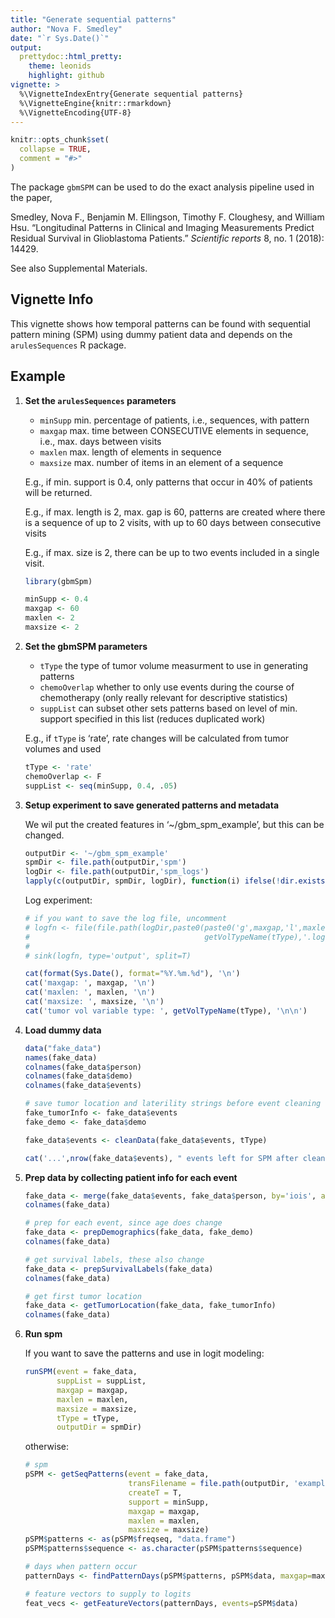 ```yaml
---
title: "Generate sequential patterns"
author: "Nova F. Smedley"
date: "`r Sys.Date()`"
output: 
  prettydoc::html_pretty:
    theme: leonids
    highlight: github
vignette: >
  %\VignetteIndexEntry{Generate sequential patterns}
  %\VignetteEngine{knitr::rmarkdown}
  %\VignetteEncoding{UTF-8}
---
```


```r
knitr::opts_chunk$set(
  collapse = TRUE,
  comment = "#>"
)
```

The package `gbmSPM` can be used to do the exact analysis pipeline used in the paper, 

Smedley, Nova F., Benjamin M. Ellingson, Timothy F. Cloughesy, and William Hsu. "Longitudinal Patterns in Clinical and Imaging Measurements Predict Residual Survival in Glioblastoma Patients." *Scientific reports* 8, no. 1 (2018): 14429.

See also Supplemental Materials.

## Vignette Info

This vignette shows how temporal patterns can be found with sequential pattern mining (SPM) using dummy patient data and depends on the `arulesSequences` R package.


## Example
1. **Set the `arulesSequences` parameters**

    * `minSupp` min. percentage of patients, i.e., sequences, with pattern
    * `maxgap` max. time between CONSECUTIVE elements in sequence, i.e., max. days between visits 
    * `maxlen` max. length of elements in sequence
    * `maxsize` max. number of items in an element of a sequence



    E.g., if min. support is 0.4, only patterns that occur in 40% of patients will be returned.

    E.g., if max. length is 2, max. gap is 60, patterns are created where there is a sequence of up to 2 visits, with up to 60 days between consecutive visits

    E.g., if max. size is 2, there can be up to two events included in a single visit.

    ```r
    library(gbmSpm)

    minSupp <- 0.4
    maxgap <- 60
    maxlen <- 2
    maxsize <- 2
    ```

1. **Set the gbmSPM parameters**

    * `tType` the type of tumor volume measurment to use in generating patterns
    * `chemoOverlap` whether to only use events during the course of chemotherapy (only really relevant for descriptive statistics)
    * `suppList` can subset other sets patterns based on level of min. support specified in this list (reduces duplicated work)

    E.g., if `tType` is 'rate', rate changes will be calculated from tumor volumes and used

    ```r
    tType <- 'rate'
    chemoOverlap <- F
    suppList <- seq(minSupp, 0.4, .05)
    ```


1. **Setup experiment to save generated patterns and metadata**

    We wil put the created features in '~/gbm_spm_example', but this can be changed.

    ```r
    outputDir <- '~/gbm_spm_example'
    spmDir <- file.path(outputDir,'spm')
    logDir <- file.path(outputDir,'spm_logs')
    lapply(c(outputDir, spmDir, logDir), function(i) ifelse(!dir.exists(i), dir.create(i, showWarnings = F, recursive = T), F) )
    ```

    Log experiment:

    ```r
    # if you want to save the log file, uncomment
    # logfn <- file(file.path(logDir,paste0(paste0('g',maxgap,'l',maxlen,'z',maxsize),'_',
    #                                       getVolTypeName(tType),'.log')), open='wt')
    #
    # sink(logfn, type='output', split=T)

    cat(format(Sys.Date(), format="%Y.%m.%d"), '\n')
    cat('maxgap: ', maxgap, '\n')
    cat('maxlen: ', maxlen, '\n')
    cat('maxsize: ', maxsize, '\n')
    cat('tumor vol variable type: ', getVolTypeName(tType), '\n\n')
    ```

1. **Load dummy data**

    ```r
    data("fake_data")
    names(fake_data)
    colnames(fake_data$person)
    colnames(fake_data$demo)
    colnames(fake_data$events)

    # save tumor location and laterility strings before event cleaning
    fake_tumorInfo <- fake_data$events
    fake_demo <- fake_data$demo

    fake_data$events <- cleanData(fake_data$events, tType)

    cat('...',nrow(fake_data$events), " events left for SPM after cleaning", '\n')
    ```

1. **Prep data by collecting patient info for each event**

    ```r
    fake_data <- merge(fake_data$events, fake_data$person, by='iois', all.x=T)
    colnames(fake_data)

    # prep for each event, since age does change
    fake_data <- prepDemographics(fake_data, fake_demo)
    colnames(fake_data)

    # get survival labels, these also change
    fake_data <- prepSurvivalLabels(fake_data)
    colnames(fake_data)

    # get first tumor location
    fake_data <- getTumorLocation(fake_data, fake_tumorInfo)
    colnames(fake_data)

    ```

1. **Run spm**

    If you want to save the patterns and use in logit modeling:

    ```r
    runSPM(event = fake_data,
           suppList = suppList,
           maxgap = maxgap,
           maxlen = maxlen,
           maxsize = maxsize,
           tType = tType,
           outputDir = spmDir)
    ```

    otherwise:

    ```r
    # spm
    pSPM <- getSeqPatterns(event = fake_data,
                           transFilename = file.path(outputDir, 'example_transactions.txt'),
                           createT = T,
                           support = minSupp,
                           maxgap = maxgap,
                           maxlen = maxlen,
                           maxsize = maxsize)
    pSPM$patterns <- as(pSPM$freqseq, "data.frame")
    pSPM$patterns$sequence <- as.character(pSPM$patterns$sequence)

    # days when pattern occur
    patternDays <- findPatternDays(pSPM$patterns, pSPM$data, maxgap=maxgap)

    # feature vectors to supply to logits
    feat_vecs <- getFeatureVectors(patternDays, events=pSPM$data)
    ```

